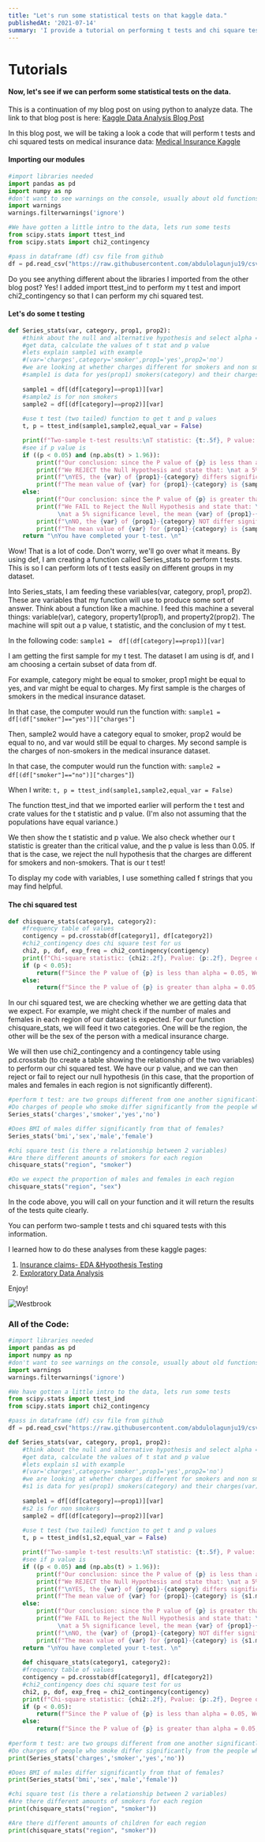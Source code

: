 ```yaml
---
title: "Let's run some statistical tests on that kaggle data."
publishedAt: '2021-07-14'
summary: 'I provide a tutorial on performing t tests and chi square tests on a Kaggle insurance dataset.'
---
```


# Tutorials

#### Now, let's see if we can perform some statistical tests on the data.

This is a continuation of my blog post on using python to analyze data. The link to that blog post is here: [Kaggle Data Analysis Blog Post](https://neuro-ver-test-19qnqtrjm-abdulolagunju19.vercel.app/simplestats/KaggleData)

In this blog post, we will be taking a look a code that will perform t tests and chi squared tests on medical insurance data: [Medical Insurance Kaggle](https://www.kaggle.com/mirichoi0218/insurance)

#### Importing our modules
```python:stats.py
#import libraries needed
import pandas as pd
import numpy as np
#don't want to see warnings on the console, usually about old functions like distplot
import warnings
warnings.filterwarnings('ignore') 

#We have gotten a little intro to the data, lets run some tests
from scipy.stats import ttest_ind
from scipy.stats import chi2_contingency 

#pass in dataframe (df) csv file from github
df = pd.read_csv("https://raw.githubusercontent.com/abdulolagunju19/csv_files/main/insurance.csv")
```
Do you see anything different about the libraries I imported from the other blog post? Yes! I added import ttest_ind to perform my t test and import chi2_contingency so that I can perform my chi squared test.

#### Let's do some t testing
```python:stats.py
def Series_stats(var, category, prop1, prop2):
    #think about the null and alternative hypothesis and select alpha = 0.05
    #get data, calculate the values of t stat and p value
    #lets explain sample1 with example
    #(var='charges',category='smoker',prop1='yes',prop2='no')
    #we are looking at whether charges different for smokers and non smokers
    #sample1 is data for yes(prop1) smokers(category) and their charges(var)
    
    sample1 = df[(df[category]==prop1)][var]
    #sample2 is for non smokers
    sample2 = df[(df[category]==prop2)][var]
    
    #use t test (two tailed) function to get t and p values
    t, p = ttest_ind(sample1,sample2,equal_var = False)

    print(f"Two-sample t-test results:\nT statistic: {t:.5f}, P value: {p}\n")
    #see if p value is 
    if ((p < 0.05) and (np.abs(t) > 1.96)):
        print(f"Our conclusion: since the P value of {p} is less than alpha = 0.05, ")
        print(f"We REJECT the Null Hypothesis and state that: \nat a 5% significance level, the mean {var} of {prop1}-{category} and {prop2}-{category} are not equal.")
        print(f"\nYES, the {var} of {prop1}-{category} differs significantly from {prop2}-{category} in the insurance dataset.")
        print(f"The mean value of {var} for {prop1}-{category} is {sample1.mean():.2f} and for {prop2}-{category} is {sample2.mean():.2f}")
    else:
        print(f"Our conclusion: since the P value of {p} is greater than alpha = 0.05, ")
        print(f"We FAIL to Reject the Null Hypothesis and state that: \
              \nat a 5% significance level, the mean {var} of {prop1}-{category} and {prop2}-{category} are equal.")
        print(f"\nNO, the {var} of {prop1}-{category} NOT differ significantly from {prop2}-{category} in the insurance dataset")
        print(f"The mean value of {var} for {prop1}-{category} is {sample1.mean():.2f} and for {prop2}-{category} is {sample2.mean():.2f}")
    return "\nYou have completed your t-test. \n"
```
Wow! That is a lot of code. Don't worry, we'll go over what it means. By using def, I am creating a function called Series_stats to perform t tests. This is so I can perform lots of t tests easily on different groups in my dataset.

Into Series_stats, I am feeding these variables(var, category, prop1, prop2). These are variables that my function will use to produce some sort of answer. Think about a function like a machine. I feed this machine a several things: variable(var), category, property1(prop1), and property2(prop2). The machine will spit out a p value, t statistic, and the conclusion of my t test.

In the following code:    `sample1 =  df[(df[category]==prop1)][var]` 

I am getting the first sample for my t test. The dataset I am using is df, and I am choosing a certain subset of data from df. 

For example, category might be equal to smoker, prop1 might be equal to yes, and var might be equal to charges. My first sample is the charges of smokers in the medical insurance dataset. 

In that case, the computer would run the function with:    `sample1 =  df[(df["smoker"]=="yes")]["charges"]`

Then, sample2 would have a category equal to smoker, prop2 would be equal to no, and var would still be equal to charges. My second sample is the charges of non-smokers in the medical insurance dataset. 

In that case, the computer would run the function with:     `sample2 =  df[(df["smoker"]=="no")]["charges"]`)

When I write:    `t, p = ttest_ind(sample1,sample2,equal_var = False)`

The function ttest_ind that we imported earlier will perform the t test and crate values for the t statistic and p value. (I'm also not assuming that the populations have equal variance.)

We then show the t statistic and p value. We also check whether our t statistic is greater than the critical value, and the p value is less than 0.05. If that is the case, we reject the null hypothesis that the charges are different for smokers and non-smokers. That is our t test!

To display my code with variables, I use something called f strings that you may find helpful.

#### The chi squared test
```python:stats.py
def chisquare_stats(category1, category2):
    #frequency table of values 
    contigency = pd.crosstab(df[category1], df[category2])
    #chi2_contingency does chi square test for us
    chi2, p, dof, exp_freq = chi2_contingency(contigency)
    print(f"Chi-square statistic: {chi2:.2f}, Pvalue: {p:.2f}, Degree of freedom: {dof}, \nexpected frequencies: \n {exp_freq}")
    if (p < 0.05):
        return(f"Since the P value of {p} is less than alpha = 0.05, We Reject the Null Hypothesis.\n") 
    else:
        return(f"Since the P value of {p} is greater than alpha = 0.05, We failed to reject Null Hypothesis.\n")
```
In our chi squared test, we are checking whether we are getting data that we expect. For example, we might check if the number of males and females in each region of our dataset is expected. For our function chisquare_stats, we will feed it two categories. One will be the region, the other will be the sex of the person with a medical insurance charge. 

We will then use chi2_contingency and a contingency table using pd.crosstab (to create a table showing the relationship of the two variables) to perform our chi squared test. We have our p value, and we can then reject or fail to reject our null hypothesis (in this case, that the proportion of males and females in each region is not significantly different).
```python:stats.py
#perform t test: are two groups different from one another significantly?
#Do charges of people who smoke differ significantly from the people who don't?
Series_stats('charges','smoker','yes','no')

#Does BMI of males differ significantly from that of females?
Series_stats('bmi','sex','male','female')

#chi square test (is there a relationship between 2 variables)
#Are there different amounts of smokers for each region
chisquare_stats("region", "smoker")

#Do we expect the proportion of males and females in each region
chisquare_stats("region", "sex")
```
In the code above, you will call on your function and it will return the results of the tests quite clearly. 

You can perform two-sample t tests and chi squared tests with this information.

I learned how to do these analyses from these kaggle pages: 
1. [Insurance claims- EDA &Hypothesis Testing](https://www.kaggle.com/yogidsba/insurance-claims-eda-hypothesis-testing)
2. [Exploratory Data Analysis](https://www.kaggle.com/nabamitachakraborty/exploratory-data-analysis)

Enjoy!

![Westbrook](/images/dancing.gif)

### All of the Code:
```python:stats.py
#import libraries needed
import pandas as pd
import numpy as np
#don't want to see warnings on the console, usually about old functions like distplot
import warnings
warnings.filterwarnings('ignore') 

#We have gotten a little intro to the data, lets run some tests
from scipy.stats import ttest_ind
from scipy.stats import chi2_contingency 

#pass in dataframe (df) csv file from github
df = pd.read_csv("https://raw.githubusercontent.com/abdulolagunju19/csv_files/main/insurance.csv")

def Series_stats(var, category, prop1, prop2):
    #think about the null and alternative hypothesis and select alpha = 0.05
    #get data, calculate the values of t stat and p value
    #lets explain s1 with example
    #(var='charges',category='smoker',prop1='yes',prop2='no')
    #we are looking at whether charges different for smokers and non smokers
    #s1 is data for yes(prop1) smokers(category) and their charges(var)
    
    sample1 = df[(df[category]==prop1)][var]
    #s2 is for non smokers
    sample2 = df[(df[category]==prop2)][var]
    
    #use t test (two tailed) function to get t and p values
    t, p = ttest_ind(s1,s2,equal_var = False)

    print(f"Two-sample t-test results:\nT statistic: {t:.5f}, P value: {p}\n")
    #see if p value is 
    if ((p < 0.05) and (np.abs(t) > 1.96)):
        print(f"Our conclusion: since the P value of {p} is less than alpha = 0.05, ")
        print(f"We REJECT the Null Hypothesis and state that: \nat a 5% significance level, the mean {var} of {prop1}-{category} and {prop2}-{category} are not equal.")
        print(f"\nYES, the {var} of {prop1}-{category} differs significantly from {prop2}-{category} in the insurance dataset.")
        print(f"The mean value of {var} for {prop1}-{category} is {s1.mean():.2f} and for {prop2}-{category} is {s2.mean():.2f}")
    else:
        print(f"Our conclusion: since the P value of {p} is greater than alpha = 0.05, ")
        print(f"We FAIL to Reject the Null Hypothesis and state that: \
              \nat a 5% significance level, the mean {var} of {prop1}-{category} and {prop2}-{category} are equal.")
        print(f"\nNO, the {var} of {prop1}-{category} NOT differ significantly from {prop2}-{category} in the insurance dataset")
        print(f"The mean value of {var} for {prop1}-{category} is {s1.mean():.2f} and for {prop2}-{category} is {s2.mean():.2f}")
    return "\nYou have completed your t-test. \n"
    
    def chisquare_stats(category1, category2):
    #frequency table of values 
    contigency = pd.crosstab(df[category1], df[category2])
    #chi2_contingency does chi square test for us
    chi2, p, dof, exp_freq = chi2_contingency(contigency)
    print(f"Chi-square statistic: {chi2:.2f}, Pvalue: {p:.2f}, Degree of freedom: {dof}, \nexpected frequencies: \n {exp_freq}")
    if (p < 0.05):
        return(f"Since the P value of {p} is less than alpha = 0.05, We Reject the Null Hypothesis.\n") 
    else:
        return(f"Since the P value of {p} is greater than alpha = 0.05, We failed to reject Null Hypothesis.\n")
    
#perform t test: are two groups different from one another significantly?
#Do charges of people who smoke differ significantly from the people who don't?
print(Series_stats('charges','smoker','yes','no'))

#Does BMI of males differ significantly from that of females?
print(Series_stats('bmi','sex','male','female'))

#chi square test (is there a relationship between 2 variables)
#Are there different amounts of smokers for each region
print(chisquare_stats("region", "smoker"))

#Are there different amounts of children for each region
print(chisquare_stats("region", "smoker"))
